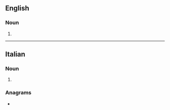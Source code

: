 ==English==

===Noun===
{{head|en|noun form}}

# {{plural of|en|tramezzino}}

----

==Italian==

===Noun===
{{head|it|noun form|g=m}}

# {{plural of|it|tramezzino}}

===Anagrams===
* {{anagrams|it|a=aeiimnrtzz|intramezzi}}